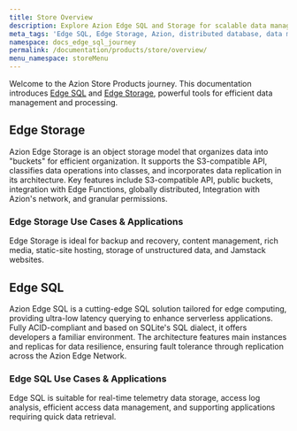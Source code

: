 ```yaml
---
title: Store Overview
description: Explore Azion Edge SQL and Storage for scalable data management.
meta_tags: 'Edge SQL, Edge Storage, Azion, distributed database, data management, SQL queries, database resilience, scalable database, data processing, S3-compatible storage'
namespace: docs_edge_sql_journey
permalink: /documentation/products/store/overview/
menu_namespace: storeMenu
---
```



Welcome to the Azion Store Products journey. This documentation introduces [Edge SQL](/en/documentation/products/store/edge-sql/) and [Edge Storage](/en/documentation/products/store/edge-storage/), powerful tools for efficient data management and processing.

## Edge Storage

Azion Edge Storage is an object storage model that organizes data into "buckets" for efficient organization. It supports the S3-compatible API, classifies data operations into classes, and incorporates data replication in its architecture. Key features include S3-compatible API, public buckets, integration with Edge Functions, globally distributed, Integration with Azion's network, and granular permissions.

### Edge Storage Use Cases & Applications

Edge Storage is ideal for backup and recovery, content management, rich media, static-site hosting, storage of unstructured data, and Jamstack websites.

<LinkButton link="/en/documentation/products/store/edge-storage/" label="Go to Edge Storage Reference Documentation" severity="secondary" target="_blank" />

## Edge SQL

Azion Edge SQL is a cutting-edge SQL solution tailored for edge computing, providing ultra-low latency querying to enhance serverless applications. Fully ACID-compliant and based on SQLite's SQL dialect, it offers developers a familiar environment. The architecture features main instances and replicas for data resilience, ensuring fault tolerance through replication across the Azion Edge Network.

### Edge SQL Use Cases & Applications

Edge SQL is suitable for real-time telemetry data storage, access log analysis, efficient access data management, and supporting applications requiring quick data retrieval.

<LinkButton link="/en/documentation/products/store/edge-sql/" label="Go to Edge SQL Reference Documentation" severity="secondary" target="_blank" />
